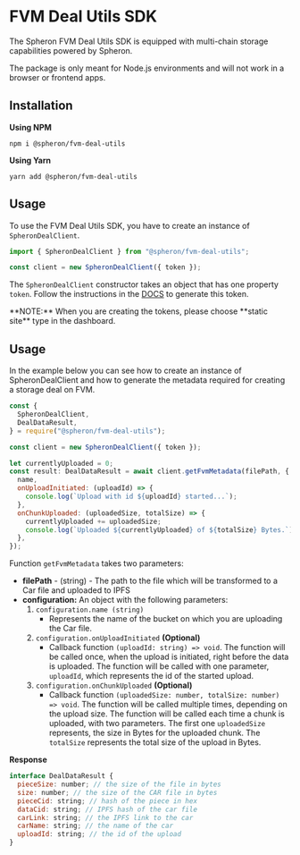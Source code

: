 
# FVM Deal Utils SDK

The Spheron FVM Deal Utils SDK is equipped with multi-chain storage capabilities powered by Spheron.

<Callout type="warning">
  The package is only meant for Node.js environments and will not work in a
  browser or frontend apps.
</Callout>

## Installation

**Using NPM**

```
npm i @spheron/fvm-deal-utils
```

**Using Yarn**

```
yarn add @spheron/fvm-deal-utils
```

## Usage

To use the FVM Deal Utils SDK, you have to create an instance of `SpheronDealClient`.

```js
import { SpheronDealClient } from "@spheron/fvm-deal-utils";

const client = new SpheronDealClient({ token });
```

The `SpheronDealClient` constructor takes an object that has one property `token`.
Follow the instructions in the [DOCS](https://docs.spheron.network/rest-api/#creating-an-access-token) to generate this token.

<Callout type="info">
  **NOTE:** When you are creating the tokens, please choose **static site** type
  in the dashboard.
</Callout>

## Usage

In the example below you can see how to create an instance of SpheronDealClient and how to generate the metadata required for creating a storage deal on FVM.

```js
const {
  SpheronDealClient,
  DealDataResult,
} = require("@spheron/fvm-deal-utils");

const client = new SpheronDealClient({ token });

let currentlyUploaded = 0;
const result: DealDataResult = await client.getFvmMetadata(filePath, {
  name,
  onUploadInitiated: (uploadId) => {
    console.log(`Upload with id ${uploadId} started...`);
  },
  onChunkUploaded: (uploadedSize, totalSize) => {
    currentlyUploaded += uploadedSize;
    console.log(`Uploaded ${currentlyUploaded} of ${totalSize} Bytes.`);
  },
});
```

Function `getFvmMetadata` takes two parameters:

- **filePath** - (string) - The path to the file which will be transformed to a Car file and uploaded to IPFS
- **configuration:** An object with the following parameters:
  1.  `configuration.name (string)`
      - Represents the name of the bucket on which you are uploading the Car file.
  2.  `configuration.onUploadInitiated` **(Optional)**
      - Callback function `(uploadId: string) => void`. The function will be called once, when the upload is initiated, right before the data is uploaded. The function will be called with one parameter, `uploadId`, which represents the id of the started upload.
  3.  `configuration.onChunkUploaded` **(Optional)**
      - Callback function `(uploadedSize: number, totalSize: number) => void`. The function will be called multiple times, depending on the upload size. The function will be called each time a chunk is uploaded, with two parameters. The first one `uploadedSize` represents, the size in Bytes for the uploaded chunk. The `totalSize` represents the total size of the upload in Bytes.

**Response**

```js
interface DealDataResult {
  pieceSize: number; // the size of the file in bytes
  size: number; // the size of the CAR file in bytes
  pieceCid: string; // hash of the piece in hex
  dataCid: string; // IPFS hash of the car file
  carLink: string; // the IPFS link to the car
  carName: string; // the name of the car
  uploadId: string; // the id of the upload
}
```

<Navigation name="FVM Deal Utils SDK" />

